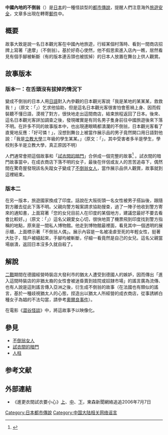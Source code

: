 '''中國內地的不倒翁'''（{{jpn|j=中国奥地の達者|hg=ちゅうごくおくちのだるま|rm=Chūgoku okuchi no daruma|f=y}}）是[[日本|日本]]的一種怪談型的[[都市傳說|都市傳說]]，提醒人們注意海外[[旅遊|旅遊]][[安全|安全]]，文章多出現在轉寄[[郵件|郵件]]中。

== 概要 ==
故事大致是說一名日本觀光客在中國內地旅遊，行經某個村落時、看到一間商店招牌上寫著「達摩」（不倒翁）。基於好奇心使然，他不假思索進入店內一瞧，居然看見有個手腳被斬斷（有的版本連舌頭也被拔掉）的日本人放置在舞台上供人觀賞。

== 故事版本 ==
===版本一：在舌頭沒有拔掉的情況下===
變成不倒翁的日本人用[[日語|日語]]對入內參觀的日本觀光客說「我是某地的某某某，救救我！」（原文：「{{lang|ja|俺は○○の○○だ、助けてくれ。}}」）乞求他協助，但是這名日本觀光客很害怕會惹禍上身、因而假裝聽不懂日語，漠視了對方，很快地走出這間商店，結束旅程返回了日本。後來、這名日本觀光客詳加調查之後，發現確實是有同名男子隻身前往中國旅遊後來下落不明。在許多不同的故事版本中，也出現連眼睛都潰瀾的不倒翁，日本觀光客看了直覺地反應：「好可憐！」，沒想到舞台上被當作展示品的男子竟然開口用日語對他說：「我是[[立教大學|立教大學]]三年級的學生某某。」（原文：「{{lang|ja|立教大学の学生の○○だ。}}」，其中受害者多半是學生，學校則多半是立教大學，真正原因不明）

人們通常會把這個故事和「[[試衣間的暗門|試衣間的暗門]]」合併成一個完整的故事<ref>{{cite book|author=木原 浩勝|title=都市の穴|year=2001|publisher=双葉社|isbn=4575292796}}</ref> 。試衣間的暗門故事當中，在成衣商店下落不明的女子，最後在伴侶或友人的苦苦追尋下，偶然間在驚奇屋發現該名失蹤女子變成了[[不倒翁女人|不倒翁女人]]，當作展示品供人觀賞，故事就到這裡結束。

===版本二===
在另一版本，旅遊國家換成了印度。話說在大阪街頭一名女性被男子搭訕後，跟隨對方離去從此下落不明。父親向警方報案請求協助搜查，過了一陣子他收到警方寄來的通知書，上面寫著「您的女兒目前人在印度的某個地方，建議您最好不要去看會比較好。」（原文：「{{lang|ja|インドの○○という所に居ましたが会いに行かない方が良いと思います。}}」）這名父親愛女心切，很快地買了機票飛到印度找到警方指稱的地點，原來是一間私人博物館。他走到博物館最裡面，看見其中一個透明的展示櫃，上面標示著「不倒翁人偶」。展示內容是一名被凌虐至死的年輕女性，挺著大肚子，陰戶被縫起來，手腳均被斬斷，仔細一看竟然是自己的女兒。這名父親當場崩潰，返回日本沒多久就自殺了。

== 解說 ==

[[二戰|二戰]]期間在德國經營時裝店大發利市的猶太人遭受到德國人的嫉妒，因而傳出「進入這間時裝店的非猶太裔的女性會被迷昏賣到妓院或奴隷市場」的謠言廣為流傳、也有人說是這則謠言傳入亞洲之後，衍生成不倒翁的故事（在法國也有類似的謠言，基於一種歧視猶太人的心態，捏造出以猶太人所經營的成衣商店，從事誘綁白種女子為娼的不法勾當，請參考[[奧爾良事件|奧爾良事件]]）。

在電影《[[澀谷怪談|澀谷怪談]]》中，將這故事予以映像化。

== 參見 ==
*[[不倒翁女人|不倒翁女人]]
*[[試衣間的暗門|試衣間的暗門]]
*[[人柱|人柱]]

==参考文献==
{{reflist}}

==外部連結==
*《進更衣間試衣要小心》[http://www.ettoday.com/common/examine/1214.htm 上]{{Wayback|url=http://www.ettoday.com/common/examine/1214.htm |date=20061108005122 }}、[http://www.ettoday.com/common/examine/1217.htm 中]{{Wayback|url=http://www.ettoday.com/common/examine/1217.htm |date=20061212181313 }}、[http://www.ettoday.com/common/examine/1218.htm 下]{{Wayback|url=http://www.ettoday.com/common/examine/1218.htm |date=20060911180009 }}，東森新聞網絡追追2006年7月7日

[[Category:日本都市傳說|Category:日本都市傳說]]
[[Category:中国大陆相关网络谣言|Category:中国大陆相关网络谣言]]